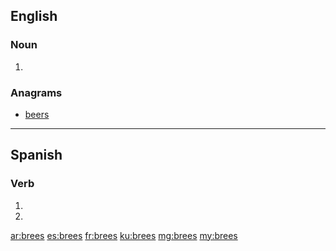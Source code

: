 ==English==

===Noun===
{{head|en|plural}}

# {{plural of|bree|lang=en|nocat=1}}

===Anagrams===
* [[beers#English|beers]] 

----

==Spanish==

===Verb===
{{es-verb-form|brear}}

# {{es-verb form of|ending=ar|mood=imperative|sense=negative|pers=2|formal=no|number=singular|brear}}
# {{es-verb form of|ending=ar|mood=subjunctive|tense=present|pers=2|formal=no|number=singular|brear}}

[[ar:brees]]
[[es:brees]]
[[fr:brees]]
[[ku:brees]]
[[mg:brees]]
[[my:brees]]